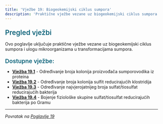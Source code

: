 ```yaml
---
title: 'Vježbe 19: Biogeokemijski ciklus sumpora'
description: 'Praktične vježbe vezane uz biogeokemijski ciklus sumpora'
---
```


<h3 style="color: #096279; font-size: 1.4rem; font-weight: 600; margin: 1.5rem 0 1rem 0;">Pregled vježbi</h3>

Ovo poglavlje uključuje praktične vježbe vezane uz biogeokemijski ciklus sumpora i ulogu mikroorganizama u transformacijama sumpora.

<h4 style="color: #096279; font-size: 1.2rem; font-weight: 600; margin: 1.2rem 0 0.8rem 0;">Dostupne vježbe:</h4>

- **[Vježba 19.1](/poglavlje-19/vjezbe/vjezba-19-1)** - Određivanje broja kolonija proizvođača sumporovodika iz proteina
- **[Vježba 19.2](/poglavlje-19/vjezbe/vjezba-19-2)** - Određivanje broja kolonija sulfit reducirajućih klostridija
- **[Vježba 19.3](/poglavlje-19/vjezbe/vjezba-19-3)** - Određivanje najvjerojatnijeg broja sulfat/tiosulfat reducirajućih bakterija
- **[Vježba 19.4](/poglavlje-19/vjezbe/vjezba-19-4)** - Bojenje fiziološke skupine sulfat/tiosulfat reducirajućih bakterija po Gramu

---

*Povratak na [Poglavlje 19](/poglavlje-19)*


